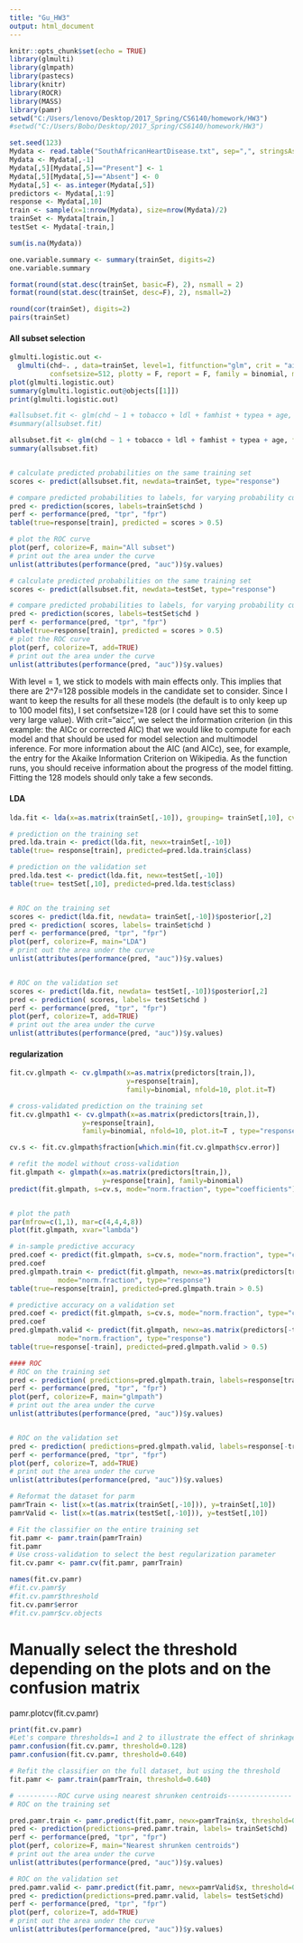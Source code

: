 ```yaml
---
title: "Gu_HW3"
output: html_document
---
```


```r
knitr::opts_chunk$set(echo = TRUE)
library(glmulti)
library(glmpath)
library(pastecs)
library(knitr)
library(ROCR)
library(MASS)
library(pamr)
setwd("C:/Users/lenovo/Desktop/2017_Spring/CS6140/homework/HW3")
#setwd("C:/Users/Bobo/Desktop/2017_Spring/CS6140/homework/HW3")
```

```r
set.seed(123)
Mydata <- read.table("SouthAfricanHeartDisease.txt", sep=",", stringsAsFactors = FALSE, header = TRUE)
Mydata <- Mydata[,-1]
Mydata[,5][Mydata[,5]=="Present"] <- 1
Mydata[,5][Mydata[,5]=="Absent"] <- 0
Mydata[,5] <- as.integer(Mydata[,5])
predictors <- Mydata[,1:9]
response <- Mydata[,10]
train <- sample(x=1:nrow(Mydata), size=nrow(Mydata)/2)
trainSet <- Mydata[train,]
testSet <- Mydata[-train,]
```

```r
sum(is.na(Mydata))

one.variable.summary <- summary(trainSet, digits=2)
one.variable.summary

format(round(stat.desc(trainSet, basic=F), 2), nsmall = 2)
format(round(stat.desc(trainSet, desc=F), 2), nsmall=2)

round(cor(trainSet), digits=2)
pairs(trainSet)
```

#### All subset selection
```r
glmulti.logistic.out <- 
  glmulti(chd~. , data=trainSet, level=1, fitfunction="glm", crit = "aic", 
          confsetsize=512, plotty = F, report = F, family = binomial, method = "h")
plot(glmulti.logistic.out)
summary(glmulti.logistic.out@objects[[1]])
print(glmulti.logistic.out)

#allsubset.fit <- glm(chd ~ 1 + tobacco + ldl + famhist + typea + age, family=binomial, data=trainSet)
#summary(allsubset.fit)

allsubset.fit <- glm(chd ~ 1 + tobacco + ldl + famhist + typea + age, family=binomial, data=trainSet)
summary(allsubset.fit)


# calculate predicted probabilities on the same training set
scores <- predict(allsubset.fit, newdata=trainSet, type="response")

# compare predicted probabilities to labels, for varying probability cutoffs
pred <- prediction(scores, labels=trainSet$chd )
perf <- performance(pred, "tpr", "fpr")
table(true=response[train], predicted = scores > 0.5)

# plot the ROC curve
plot(perf, colorize=F, main="All subset")
# print out the area under the curve
unlist(attributes(performance(pred, "auc"))$y.values)

# calculate predicted probabilities on the same training set
scores <- predict(allsubset.fit, newdata=testSet, type="response")

# compare predicted probabilities to labels, for varying probability cutoffs
pred <- prediction(scores, labels=testSet$chd )
perf <- performance(pred, "tpr", "fpr")
table(true=response[train], predicted = scores > 0.5)
# plot the ROC curve
plot(perf, colorize=T, add=TRUE)
# print out the area under the curve
unlist(attributes(performance(pred, "auc"))$y.values)
```



With level = 1, we stick to models with main effects only. This implies that there are 
2^7=128 possible models in the candidate set to consider. Since I want to keep the results for all these models (the default is to only keep up to 100 model fits), I set confsetsize=128 (or I could have set this to some very large value). With crit="aicc", we select the information criterion (in this example: the AICc or corrected AIC) that we would like to compute for each model and that should be used for model selection and multimodel inference. For more information about the AIC (and AICc), see, for example, the entry for the Akaike Information Criterion on Wikipedia. As the function runs, you should receive information about the progress of the model fitting. Fitting the 128 models should only take a few seconds.





#### LDA
```r
lda.fit <- lda(x=as.matrix(trainSet[,-10]), grouping= trainSet[,10], cv=TRUE)

# prediction on the training set
pred.lda.train <- predict(lda.fit, newx=trainSet[,-10])
table(true= response[train], predicted=pred.lda.train$class)

# prediction on the validation set
pred.lda.test <- predict(lda.fit, newx=testSet[,-10])
table(true= testSet[,10], predicted=pred.lda.test$class)


# ROC on the training set
scores <- predict(lda.fit, newdata= trainSet[,-10])$posterior[,2]
pred <- prediction( scores, labels= trainSet$chd )
perf <- performance(pred, "tpr", "fpr")
plot(perf, colorize=F, main="LDA")
# print out the area under the curve
unlist(attributes(performance(pred, "auc"))$y.values)


# ROC on the validation set
scores <- predict(lda.fit, newdata= testSet[,-10])$posterior[,2]
pred <- prediction( scores, labels= testSet$chd )
perf <- performance(pred, "tpr", "fpr")
plot(perf, colorize=T, add=TRUE)
# print out the area under the curve
unlist(attributes(performance(pred, "auc"))$y.values)

```


#### regularization
```r
fit.cv.glmpath <- cv.glmpath(x=as.matrix(predictors[train,]),
                             y=response[train], 
                             family=binomial, nfold=10, plot.it=T)

# cross-validated prediction on the training set
fit.cv.glmpath1 <- cv.glmpath(x=as.matrix(predictors[train,]),
                  y=response[train], 
                  family=binomial, nfold=10, plot.it=T , type="response")

cv.s <- fit.cv.glmpath$fraction[which.min(fit.cv.glmpath$cv.error)]

# refit the model without cross-validation
fit.glmpath <- glmpath(x=as.matrix(predictors[train,]),
                       y=response[train], family=binomial)
predict(fit.glmpath, s=cv.s, mode="norm.fraction", type="coefficients")


# plot the path
par(mfrow=c(1,1), mar=c(4,4,4,8))
plot(fit.glmpath, xvar="lambda")

# in-sample predictive accuracy
pred.coef <- predict(fit.glmpath, s=cv.s, mode="norm.fraction", type="coefficients")
pred.coef
pred.glmpath.train <- predict(fit.glmpath, newx=as.matrix(predictors[train,]), s=cv.s, 
			mode="norm.fraction", type="response")
table(true=response[train], predicted=pred.glmpath.train > 0.5)

# predictive accuracy on a validation set
pred.coef <- predict(fit.glmpath, s=cv.s, mode="norm.fraction", type="coefficients")
pred.coef
pred.glmpath.valid <- predict(fit.glmpath, newx=as.matrix(predictors[-train,]), s=cv.s, 
			mode="norm.fraction", type="response")
table(true=response[-train], predicted=pred.glmpath.valid > 0.5)

#### ROC
# ROC on the training set
pred <- prediction( predictions=pred.glmpath.train, labels=response[train] )
perf <- performance(pred, "tpr", "fpr")
plot(perf, colorize=F, main="glmpath")
# print out the area under the curve
unlist(attributes(performance(pred, "auc"))$y.values)


# ROC on the validation set
pred <- prediction( predictions=pred.glmpath.valid, labels=response[-train] )
perf <- performance(pred, "tpr", "fpr")
plot(perf, colorize=T, add=TRUE)
# print out the area under the curve
unlist(attributes(performance(pred, "auc"))$y.values)
```

```r
# Reformat the dataset for parm
pamrTrain <- list(x=t(as.matrix(trainSet[,-10])), y=trainSet[,10])
pamrValid <- list(x=t(as.matrix(testSet[,-10])), y=testSet[,10])

# Fit the classifier on the entire training set
fit.pamr <- pamr.train(pamrTrain)
fit.pamr
# Use cross-validation to select the best regularization parameter
fit.cv.pamr <- pamr.cv(fit.pamr, pamrTrain)
```
```r
names(fit.cv.pamr)
#fit.cv.pamr$y
#fit.cv.pamr$threshold
fit.cv.pamr$error
#fit.cv.pamr$cv.objects
```
# Manually select the threshold depending on the plots and on the confusion matrix
pamr.plotcv(fit.cv.pamr)


```r
print(fit.cv.pamr)
#Let's compare thresholds=1 and 2 to illustrate the effect of shrinkage
pamr.confusion(fit.cv.pamr, threshold=0.128)
pamr.confusion(fit.cv.pamr, threshold=0.640)

# Refit the classifier on the full dataset, but using the threshold
fit.pamr <- pamr.train(pamrTrain, threshold=0.640)

```


```r
# ----------ROC curve using nearest shrunken centroids----------------
# ROC on the training set

pred.pamr.train <- pamr.predict(fit.pamr, newx=pamrTrain$x, threshold=0.640, type="posterior")[,2]
pred <- prediction(predictions=pred.pamr.train, labels= trainSet$chd)
perf <- performance(pred, "tpr", "fpr")
plot(perf, colorize=F, main="Nearest shrunken centroids")
# print out the area under the curve
unlist(attributes(performance(pred, "auc"))$y.values)

# ROC on the validation set
pred.pamr.valid <- pamr.predict(fit.pamr, newx=pamrValid$x, threshold=0.640, type="posterior")[,2]
pred <- prediction(predictions=pred.pamr.valid, labels= testSet$chd)
perf <- performance(pred, "tpr", "fpr")
plot(perf, colorize=T, add=TRUE)
# print out the area under the curve
unlist(attributes(performance(pred, "auc"))$y.values)


```
